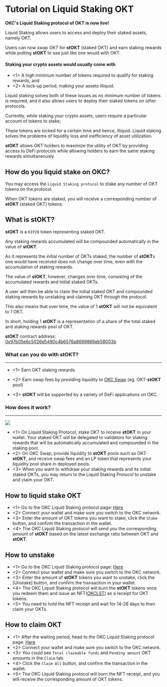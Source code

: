 # Tutorial on Liquid Staking OKT

**OKC's Liquid Staking protocol of OKT is now live!**

Liquid Staking allows users to access and deploy their staked assets, namely OKT. 

Users can now swap OKT for **stOKT** (staked OKT) and earn staking rewards while putting **stOKT** to use just like one would with OKT.

#### Staking your crypto assets would usually come with
 - <1> A high minimum number of tokens required to qualify for staking rewards, and
 - <2> A lock-up period, making your assets illiquid. 

Liquid staking solves both of these issues as no minimum number of tokens is required, and it also allows users to deploy their staked tokens on other protocols.



<Tip title="Tips">
Currently, while staking your crypto assets, users require a particular account of tokens to stake;

These tokens are locked for a certain time and hence, illiquid. Liquid staking solves the problems of liquidity loss and inefficiency of asset utilization. 

**stOKT** allows OKT holders to maximize the utility of OKT by providing access to DeFi protocols while allowing holders to earn the same staking rewards simultaneously. 
</Tip>


## How do you liquid stake on OKC?

You may access the `Liquid Staking protocol` to stake any number of OKT tokens on the protocol. 

When OKT tokens are staked, you will receive a corresponding number of **stOKT** (staked OKT) tokens.  


## What is **stOKT**?

**stOKT** is a `KIP20` token representing staked OKT.

 Any staking rewards accumulated will be compounded automatically in the value of **stOKT**. 
 
 As it represents the initial number of OKTs staked, the number of **stOKT**s one would have received does not change over time, even with the accumulation of staking rewards. 

The value of **stOKT**, however, changes over time, consisting of the accumulated rewards and initial staked OKTs. 

A user will then be able to claim the initial staked OKT and compounded staking rewards by unstaking and claiming OKT through the protocol. 

This also means that over time, the value of 1 **stOKT** will not be equivalent to 1 OKT. 

In short, holding 1 **stOKT** is a representation of a share of the total staked and staking rewards pool of OKT.

**stOKT** contract address: [0x97b05e6c5026d5480c4b6576a8699866eb58003b](https://www.oklink.com/en/okc/token/0x97b05e6c5026d5480c4b6576a8699866eb58003b)


### What can you do with **stOKT**?
---
 - <1> Earn OKT staking rewards

 - <2> Earn swap fees by providing liquidity to [OKC Swap](/okc/swap/trade) (eg. OKT-**stOKT** pool)

 - <3> **stOKT** will be supported by a variety of DeFi applications on OKC.


### How does it work?
---

![](./img/ls1.png)

 - <1> On Liquid Staking Protocol, stake OKT to receive **stOKT** in your wallet. Your staked OKT will be delegated to validators for staking rewards that will be automatically accumulated and compounded in the staking pool.
 - <2> On OKC Swap, provide liquidity to **stOKT** pools such as OKT-**stOKT**, and receive swap fees and an LP token that represents your liquidity pool share in deployed pools.
 - <3> When you want to withdraw your staking rewards and its initial staked OKTs, you may return to the Liquid Staking Protocol to unstake and claim your OKT.


## How to liquid stake OKT
 - <1> Go to the OKC Liquid Staking protocol page: [Here](/okc/liquid-staking/stake)
 - <2> Connect your wallet and make sure you switch to the OKC network.
 - <3> Enter the amount of OKT tokens you want to stake, click the `Stake` button, and confirm the transaction in the wallet.
 - <4> The OKC Liquid Staking protocol will send you the corresponding amount of **stOKT** based on the latest exchange ratio between OKT and **stOKT**.


## How to unstake
 - <1> Go to the OKC Liquid Staking protocol page: [Here](/okc/liquid-staking/unstake)
 - <2> Connect your wallet and make sure you switch to the OKC network.
 - <3> Enter the amount of **stOKT** tokens you want to unstake, click the [Unstake] button, and confirm the transaction in your wallet. 
 - <4> The OKC Liquid Staking protocol will burn the **stOKT** tokens once you redeem them and issue an NFT([OKCLST](https://www.oklink.com/en/okc/address/0x07CB2ce543bF5204DAaF1e62c183BBD08752609E)) as a receipt for OKT tokens.
 - <5> You need to hold the NFT receipt and wait for 14-28 days to then claim your OKTs. 



## How to claim OKT
 - <1> After the waiting period, head to the OKC Liquid Staking protocol page: [Here](/okc/liquid-staking/claim)
 - <2> Connect your wallet and make sure you switch to the OKC network.
 - <3> You could see `Total claimable funds` and `Pending amount` OKT amounts in the `Claim` tab.
 - <4> Click the `Claim All` button, and confirm the transaction in the wallet. 
 - <5> The OKC Liquid Staking protocol will burn the NFT receipt, and you will receive the corresponding amount of OKT tokens.
